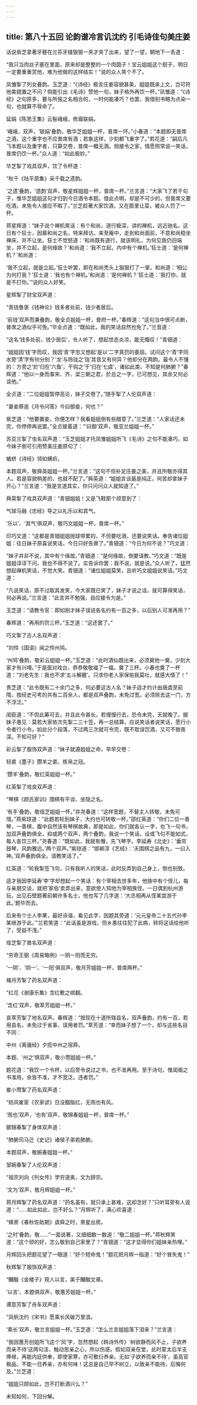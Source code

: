 ```yaml
---
---
---
```

title: 第八十五回 论韵谱冷言讥沈约 引毛诗佳句美庄姜
---



话说紫芝拿著牙鼛在兰荪牙缝狠狠一夹才夹了出来，望了一望，朝地下一丢道：

“我只当肉丝子塞在里面，原来却是整整的一个肉圆子！宝云姐姐这个厨子，明日一定要重重赏他，难为他做的这样结实！”说的众人笑个不了。

凤雏掣了列女叠韵。玉芝道：“《诗经》极言庄姜容貌甚美，姐姐既承上文，岂可符他美貌置之不问？倘能引出《毛诗》赞他一句，妹子格外再饮一杯。”凤雏道：“《诗经》之句原多，要与所报之名相合的，一时何能凑巧？也罢，我借别书略为点染一句，也就算不辱命了。

延娟《陈思王集》云髻峨峨，修眉联娟。

‘峨峨，双声，‘联娟’叠韵，敬华芝姐姐一杯，普席一环。”小春道：“本题即无普席之酒，这个重字也不应普席有酒；若象这样，少刻都飞重字了。”若花道：“嗣后凡飞本题以及重字者，只算交卷，普席一概无酒。倘接令之家，情愿照常说一笑话，普席仍饮一杯。”众人道：“如此极妙。”

华芝掣了戏具双声，饮了令杯道：

“秋千《陆平原集》采千载之遗韵。

‘之遗’叠韵，‘遗韵’双声，敬星辉姐姐一杯，普席一杯。”兰言道：“大家飞了若干句子，惟华芝姐姐这句才归到今日酒令本题。借此点明，却是不可少的，但普席又要吃酒，未免令人接应不暇了。”兰芝趁著大家饮酒，又在那里让菜，被众人罚了一杯。

蒋星辉道：“妹子说个禅机笑话：有个和尚，道行极深，讲的禅机，远近驰名。这日有个狂士，因慕和尚之名，特来拜访。来至庵中，走到和尚面前，不意和尚稳坐禅床，并不让坐。狂士不觉怒道：‘和尚既有道行，就该明礼，为何见我仍旧端坐，并不立起，是何缘故？’和尚道：‘我不立起，内中有个禅机。’狂士道：‘是何禅机？’和尚道：

‘我不立起，就是立起。’狂士听罢，即在和尚秃头上狠狠打了一掌。和尚道：‘相公为何打我？’狂士道：‘我也有个禅机。’和尚道：‘是何禅机？’狂士道：‘我打你，就是不打你。’”说的众人好笑。

星辉掣了财宝双声道：

“青钱鲁褒《钱神论》钱多者处前，钱少者居后。

‘前钱’双声而兼叠韵，敬全贞姐姐一杯，普府一杯。”春辉道：“这句当中很可点断，普席之酒似乎可免。”毕全贞道：“既如此，我的笑话自然也免了。”兰音道：

“这名‘钱多处前，钱少居后’，令人听了，想起世态炎凉，能无慨叹！”青钿道：

“姐姐因‘钱’字而叹，我因‘青’字忽又想起‘是以’二字真罚的委屈。试问这个‘青’字同水旁‘清’字有何分别？‘龙’与玲珑之‘珑’其音又有何异？他却分在两韵。最令人不懂的：方旁之‘於’归在‘六鱼’，干钩之‘于’归在‘七虞’，诸如此类，不知是何肺腑？”春辉道：“他以一身而事宋、齐、梁三朝之君，於总之一字，已可想见，其余又何必谈他。”

全贞道：“二位姐姐暂停高论，妹子交卷了。”随手掣了人伦双声道：

“妻妾蔡邕《月令问答》今曰御妾，何也？”

紫芝道：“他要置妾，你便怎样？我看姐姐倒有些醋意了。”兰芝道：“人家话还未完，你停停再说罢。”全贞接着道：“‘曰御’双声，敬亚兰姐姐一杯。”

苏亚兰掣了虫名双声道：“玉芝姐姐才托凤雏姐姐所飞《毛诗》之句不能凑巧，如今妹子倒可引用赞美庄姜原句了：

蝤蛴《诗经》领如螨疥。

本题双声，敬舜英姐姐一杯。”兰言道：“这句不但补足庄姜之美，并且所敬亦得其人。若是容貌稍差的，也就不配了。”舜英道：“姐姐言谈最是纯正，何苦却拿妹子开心？”兰言道：“我是言道其实，你只问问众人就知道了。”

舜英掣了戏具双声道：“青钿姐姐！又是飞鞋那个顽意到了：

气球马融《忠经》导之以礼乐以和其气。

‘乐以’、‘其气’俱双声，敬巧文姐姐一杯，普席一杯。”

印巧文道：“这都是青钿姐姐抛球带累的，不但要吃酒，还要说笑话。奉告诸位姐姐：往日妹子原喜说笑话，今日只好告罪了。”青钿道：“今日为何不说？”巧文道：

“妹子并非不说，其中有个缘故。”青钿道：“是何缘故，倒要请教。”巧文道：“既是姐姐谆谆下问，我也不得不说了。实告诉你罢：我不说，就是说。”众人听了，猛然想起禅机笑话，不觉大笑。青钿道：“诸位姐姐莫笑，且听巧文姐姐说笑话。”巧文道：

“凡说笑话，原不过取其发笑，今大家既已笑了，妹子才说之话，就可算得笑话，何必再说。”兰言道：“此言并不勉强，自应接令为是。”

玉芝道：“请教令官：即如刚才妹子误说各名约有一百之多，以后别人可准再用？”

春辉道：“再用的罚三杯。”玉芝道：“这还罢了。”

巧文掣了古人名双声道：

“刘伶《国语》闻之伶州鸠。

‘州鸠’叠韵，敬彩云姐姐一杯。”玉芝道：“此时酒仙既出来，必须奠他一奠，少刻大家才有兴哩。”于是面对戏台，恭恭敬敬福了一福，奠了三杯。小春也奠了一杯道：“刘老先生：我也不求‘五斗解醒’。只求你老人家保佑我莫吐，就感大情了！”

贵芝道：“此令既有二十余门之多，何必要这古人名？妹子适才约计由唐虞至前隋，按经史可考的共有二百余人，都是双声叠韵，未免过宽。必须除去这一门，方不浮泛。”

闺臣道：“不但此筹可去，并且此令甚长，若慢慢行去，恐令未完，天就晚了。据妹子愚见：莫若大家依次先掣二三十签，再一总结算。应说笑话者说笑话，愿行小令者行小令。如此分个段落，不过两三次就可令完，既不耽误饮酒，又可不致夜深。不知可好？”

彩云掣了服饰双声道：“妹子就遵姐姐之命，早早交卷：

轻裘《墨子》臜羊之裘，练帛之冠。

‘臜羊’叠韵，敬红英姐姐一杯。”

红英掣了戏良双声道：

“琴棋《颜氏家训》围棋有平谈、坐隐之名。

‘有手’叠韵，敬瑶芝姐姐一怀。”井尧春道：“这样宽题，不替主人转敬，未免可惜。”燕紫琼道：“此题若轮到妹子，大约也可转敬一杯。”邵红英道：“你们二位一善琴，一善棋，腹中自然该有琴棋故典，即是如此，你们就各认一字，也飞一句书，加双声叠韵俱全，抑或两个双声，两个叠韵，我说一个笑话，设或飞句不能如式，每人各饮三杯。”尧春道：“既如此，我就有僭，先飞琴字。李延寿《北史》：‘垂帘鼓琴，风韵雅远。’两个双声。”紫琼道：“邯郸淳《艺经》：‘夫围棋之品有九，一曰入神。’双声叠韵俱全。请教笑话了。”

红英道：“轮我掣签飞句，只有我听人的笑话，此时反弄到自己身上，倒也别致。

适才我因李延寿‘李’字却想起一个笑话：有个宰相去世多年，他族中有个侄儿，每与亲朋交谈，就把‘家伯’卖弄出来，意欲使人知他为宰相族侄。一日偶到杭州游玩，出见石壁题著前朝许多名士，他也写了几字道：‘大丞相再从侄某尝游于此。’题毕而去。

后来有个士人李果，最好诙谐，看见此字，因题其旁道：‘元元皇帝二十五代孙李某继游于此。’”兰若笑道：“此话虽是游戏，但乡愚往往犯了此病，转将这话给他听了，受益不浅。”

瑶芝掣了兽名双声道：

“穷奇王弼《周易略例》一阴一阳而无穷。

‘一阴’、‘阴一’、‘一阳’俱双声，敬月芳姐姐一杯，普席两杯。”

褚月芳掣了药名双声道：

“红花《谢康乐集》含红敷之缤翻。

‘含红’双声，敬萃芳姐姐一杯。”

哀萃芳掣了地名双声。春辉道：“按现在十道所辖县名，双声叠韵，约有一百，若用县名，未免过于省事，误用者罚。”萃芳道：“幸而妹子想了一个，却与这些名目不同：

中州《离骚经》夕揽中州之宿莽。

本题、‘州之’俱双声，敬小莺姐姐一杯。”

题花道：“我饮一个令杯。以后旁令说过之书，也不准再用。至于诗句，惟闺阁之书准用，余皆不准，才不宽泛。违者罚。”

崔小莺掣了药名双声道：

“妨风崔宦《农家谚》日没胭脂红，无雨也有风。

‘雨也’双声，‘也有’双声，敬锦春姐姐一杯，普席一杯。”

郦锦春掣了身体双声道：

“肺腑司马迁《史记》诸侯子弟若肺腑。

本题双声，敬婉春姐姐一杯。”

邹婉春掣了人伦双声道：

“祖宗刘向《列女传》学穷道奥，文为辞宗。

‘文为’双声，敬月辉姐姐一杯。”

蒋月辉掣了药名双声道：“药名虽有，就只承上甚难，这却怎好？”只听耳旁有人说道：“……如此如此，岂不好么？”月辉听了，满心欢喜道：

“蜂房《春秋佐助期》虞舜之时，景星出房。

‘之时’叠韵，敬……”一面说著，又细细数一数道：“敬二姐姐一杯。”蒋秋辉笑道：“这个顽的好，怎么敬到自己家里了？”青钿道：“这才显得你们姐妹亲热哩。”

月辉回头把题花望了一眼道：“好个短命鬼！”题花把月辉一指道：“好个冒失鬼！”

秋辉掣了服饰双声道：

“黼黻《金楼子》观人以言，美于黼黻文章。

‘以言’、本题俱双声，敬蕙芳姐姐一杯。”

谭意芳掣了舟车双声道：

“凤帆沈约《宋书》愿乘长风破万里浪。

‘乘长’双声，敬兰言姐姐一杯。”玉芝道：“怎么兰言姐姐落下泪来？”兰言道：

“我因蕙芳创姐所飞这个‘风’字，忽然想起《韩诗外传》‘树欲静而风不止，子欲养而亲不待’这两句活，触动思亲之心，所以伤感。假如双亲在堂，此时蒙太后半支俸禄，再能内廷供奉，即使家寒，亦可敷衍养亲。无如‘子欲养而亲不待’，虽高官极品，不能一日养亲，亦有何味！这总是自己早不树立，以致亲不能待，后悔何及。”兰芝道：

“姐姐只顾如此，岂不打断酒兴么？”

未知如何，下回分解。